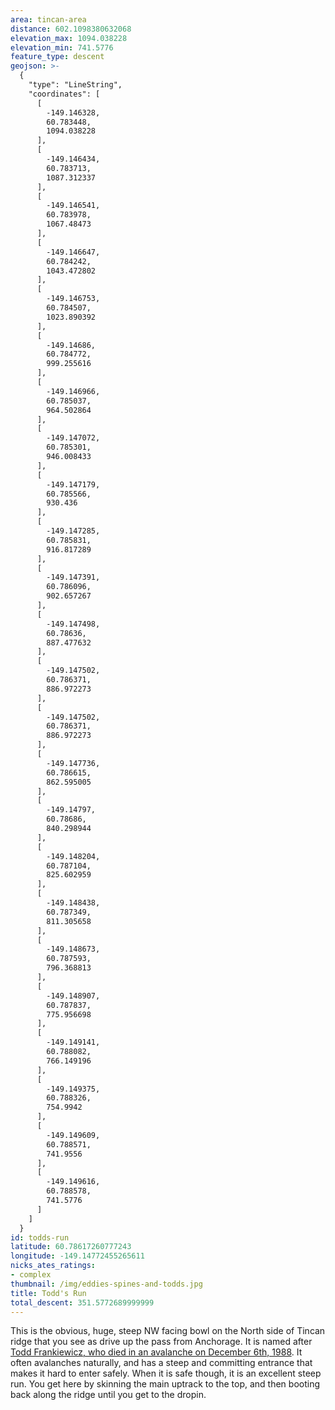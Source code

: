 ```yaml
---
area: tincan-area
distance: 602.1098380632068
elevation_max: 1094.038228
elevation_min: 741.5776
feature_type: descent
geojson: >-
  {
    "type": "LineString",
    "coordinates": [
      [
        -149.146328,
        60.783448,
        1094.038228
      ],
      [
        -149.146434,
        60.783713,
        1087.312337
      ],
      [
        -149.146541,
        60.783978,
        1067.48473
      ],
      [
        -149.146647,
        60.784242,
        1043.472802
      ],
      [
        -149.146753,
        60.784507,
        1023.890392
      ],
      [
        -149.14686,
        60.784772,
        999.255616
      ],
      [
        -149.146966,
        60.785037,
        964.502864
      ],
      [
        -149.147072,
        60.785301,
        946.008433
      ],
      [
        -149.147179,
        60.785566,
        930.436
      ],
      [
        -149.147285,
        60.785831,
        916.817289
      ],
      [
        -149.147391,
        60.786096,
        902.657267
      ],
      [
        -149.147498,
        60.78636,
        887.477632
      ],
      [
        -149.147502,
        60.786371,
        886.972273
      ],
      [
        -149.147502,
        60.786371,
        886.972273
      ],
      [
        -149.147736,
        60.786615,
        862.595005
      ],
      [
        -149.14797,
        60.78686,
        840.298944
      ],
      [
        -149.148204,
        60.787104,
        825.602959
      ],
      [
        -149.148438,
        60.787349,
        811.305658
      ],
      [
        -149.148673,
        60.787593,
        796.368813
      ],
      [
        -149.148907,
        60.787837,
        775.956698
      ],
      [
        -149.149141,
        60.788082,
        766.149196
      ],
      [
        -149.149375,
        60.788326,
        754.9942
      ],
      [
        -149.149609,
        60.788571,
        741.9556
      ],
      [
        -149.149616,
        60.788578,
        741.5776
      ]
    ]
  }
id: todds-run
latitude: 60.78617260777243
longitude: -149.14772455265611
nicks_ates_ratings:
- complex
thumbnail: /img/eddies-spines-and-todds.jpg
title: Todd's Run
total_descent: 351.5772689999999
---
```


This is the obvious, huge, steep NW facing bowl on the North side of Tincan ridge
that you see as drive up the pass from Anchorage.
It is named after [Todd Frankiewicz, who died in an avalanche on December 6th, 1988](https://www.akmountain.com/2021/04/13/tincan-peak-north-ridge/).
It often avalanches naturally, and has a steep and committing entrance that makes it
hard to enter safely.
When it is safe though, it is an excellent steep run.
You get here by skinning the main uptrack to the top, and then booting back along the
ridge until you get to the dropin.